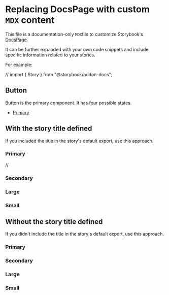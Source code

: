 <!-- Custom-MDX-Documentation.mdx -->

# Replacing DocsPage with custom `MDX` content

This file is a documentation-only `MDX`file to customize Storybook's [DocsPage](https://storybook.js.org/docs/react/writing-docs/docs-page#replacing-docspage).

It can be further expanded with your own code snippets and include specific information related to your stories.

For example:

// import { Story } from "@storybook/addon-docs";

## Button

Button is the primary component. It has four possible states.

- [Primary](#primary)
<!-- - [Secondary](#secondary) -->
<!-- - [Large](#large) -->
<!-- - [Small](#small) -->

## With the story title defined

If you included the title in the story's default export, use this approach.

### Primary

// <Story id="example-button--primary" />

### Secondary

<!-- // <Story id="example-button--secondary" /> -->

### Large

<!-- <Story id="example-button--large" /> -->

### Small

<!-- <Story id="example-button--small" /> -->

## Without the story title defined

If you didn't include the title in the story's default export, use this approach.

### Primary

<!-- // <Story id="your-directory-button--primary"/> -->

### Secondary

<!-- // <Story id="your-directory-button--secondary"/> -->

### Large

<!-- // <Story id="your-directory-button--large"/> -->

### Small

<!-- // <Story id="your-directory-button--small" /> -->